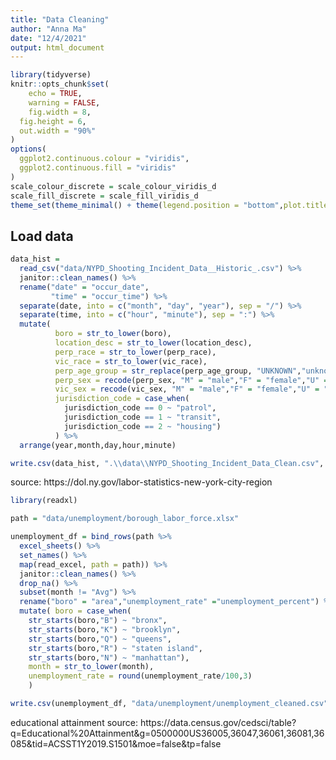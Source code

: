 ```yaml
---
title: "Data Cleaning"
author: "Anna Ma"
date: "12/4/2021"
output: html_document
---
```


```r
library(tidyverse)
knitr::opts_chunk$set(
	echo = TRUE,
	warning = FALSE,
	fig.width = 8, 
  fig.height = 6,
  out.width = "90%"
)
options(
  ggplot2.continuous.colour = "viridis",
  ggplot2.continuous.fill = "viridis"
)
scale_colour_discrete = scale_colour_viridis_d
scale_fill_discrete = scale_fill_viridis_d
theme_set(theme_minimal() + theme(legend.position = "bottom",plot.title = element_text(face = "bold")))
```

## Load data

```r
data_hist = 
  read_csv("data/NYPD_Shooting_Incident_Data__Historic_.csv") %>%
  janitor::clean_names() %>%
  rename("date" = "occur_date",
         "time" = "occur_time") %>%
  separate(date, into = c("month", "day", "year"), sep = "/") %>%
  separate(time, into = c("hour", "minute"), sep = ":") %>% 
  mutate(
          boro = str_to_lower(boro),
          location_desc = str_to_lower(location_desc),
          perp_race = str_to_lower(perp_race),
          vic_race = str_to_lower(vic_race),
          perp_age_group = str_replace(perp_age_group, "UNKNOWN","unknown"),
          perp_sex = recode(perp_sex, "M" = "male","F" = "female","U" = "unknown"), 
          vic_sex = recode(vic_sex, "M" = "male","F" = "female","U" = "unknown"),
          jurisdiction_code = case_when(
            jurisdiction_code == 0 ~ "patrol", 
            jurisdiction_code == 1 ~ "transit",
            jurisdiction_code == 2 ~ "housing")
          ) %>% 
  arrange(year,month,day,hour,minute)
```


```r
write.csv(data_hist, ".\\data\\NYPD_Shooting_Incident_Data_Clean.csv", row.names=FALSE)
```


source: https://dol.ny.gov/labor-statistics-new-york-city-region

```r
library(readxl)

path = "data/unemployment/borough_labor_force.xlsx"

unemployment_df = bind_rows(path %>% 
  excel_sheets() %>% 
  set_names() %>% 
  map(read_excel, path = path)) %>% 
  janitor::clean_names() %>% 
  drop_na() %>%
  subset(month != "Avg") %>% 
  rename("boro" = "area","unemployment_rate" ="unemployment_percent") %>% 
  mutate( boro = case_when(
    str_starts(boro,"B") ~ "bronx",
    str_starts(boro,"K") ~ "brooklyn",
    str_starts(boro,"Q") ~ "queens",
    str_starts(boro,"R") ~ "staten island",
    str_starts(boro,"N") ~ "manhattan"),
    month = str_to_lower(month),
    unemployment_rate = round(unemployment_rate/100,3)
    )
```

```r
write.csv(unemployment_df, "data/unemployment/unemployment_cleaned.csv")
```


educational attainment source:
https://data.census.gov/cedsci/table?q=Educational%20Attainment&g=0500000US36005,36047,36061,36081,36085&tid=ACSST1Y2019.S1501&moe=false&tp=false